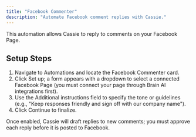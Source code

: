 ```yaml
---
title: "Facebook Commenter"
description: "Automate Facebook comment replies with Cassie."
---
```


This automation allows Cassie to reply to comments on your Facebook Page. 

## Setup Steps

1. Navigate to Automations and locate the Facebook Commenter card.
2. Click Set up; a form appears with a dropdown to select a connected Facebook Page (you must connect your page through Brain AI integrations first).
3. Use the Additional instructions field to specify the tone or guidelines (e.g., "Keep responses friendly and sign off with our company name").
4. Click Continue to finalize.

Once enabled, Cassie will draft replies to new comments; you must approve each reply before it is posted to Facebook.